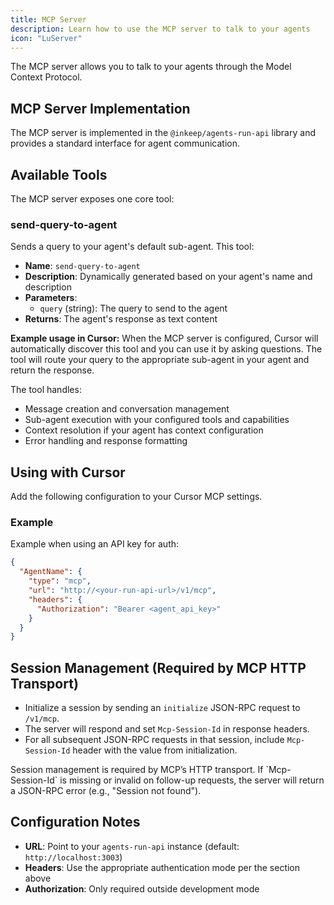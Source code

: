 ```yaml
---
title: MCP Server
description: Learn how to use the MCP server to talk to your agents
icon: "LuServer"
---
```


The MCP server allows you to talk to your agents through the Model Context Protocol.

<Snippet file="auth/RunApiAuthModes.mdx" />

## MCP Server Implementation

The MCP server is implemented in the `@inkeep/agents-run-api` library and provides a standard interface for agent communication.

## Available Tools

The MCP server exposes one core tool:

### send-query-to-agent

Sends a query to your agent's default sub-agent. This tool:

- **Name**: `send-query-to-agent`
- **Description**: Dynamically generated based on your agent's name and description
- **Parameters**:
  - `query` (string): The query to send to the agent
- **Returns**: The agent's response as text content

**Example usage in Cursor:**
When the MCP server is configured, Cursor will automatically discover this tool and you can use it by asking questions. The tool will route your query to the appropriate sub-agent in your agent and return the response.

The tool handles:

- Message creation and conversation management
- Sub-agent execution with your configured tools and capabilities
- Context resolution if your agent has context configuration
- Error handling and response formatting

## Using with Cursor

Add the following configuration to your Cursor MCP settings.

### Example

Example when using an API key for auth:

```json
{
  "AgentName": {
    "type": "mcp",
    "url": "http://<your-run-api-url>/v1/mcp",
    "headers": {
      "Authorization": "Bearer <agent_api_key>"
    }
  }
}
```

## Session Management (Required by MCP HTTP Transport)

- Initialize a session by sending an `initialize` JSON-RPC request to `/v1/mcp`.
- The server will respond and set `Mcp-Session-Id` in response headers.
- For all subsequent JSON-RPC requests in that session, include `Mcp-Session-Id` header with the value from initialization.

<Note>
  Session management is required by MCP’s HTTP transport. If `Mcp-Session-Id` is missing or invalid on follow-up requests, the server will return a JSON-RPC error (e.g., "Session not found").
</Note>

## Configuration Notes

- **URL**: Point to your `agents-run-api` instance (default: `http://localhost:3003`)
- **Headers**: Use the appropriate authentication mode per the section above
- **Authorization**: Only required outside development mode
